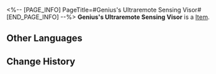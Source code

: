 <%-- [PAGE_INFO]
PageTitle=#Genius's Ultraremote Sensing Visor#
[END_PAGE_INFO] --%>
{{Item Infobox
|id          = 41081
|image       = Item Genius's Ultraremote Sensing Visor.png
|type        = 
|invCategory = Relics
|rarity      = 3
|effect      = 
|description = A pair of communication goggles embedded with ultraremote sensing technology that breaks through the shackles of limited transmission and remote distances.
|source1     = [[Cavern of Corrosion: Everwinter Hill]]
}}
'''Genius's Ultraremote Sensing Visor''' is a [[Item]].

==Other Languages==
{{Other Languages
|en   = Genius's Ultraremote Sensing Visor
|zhs  = 天才的超距遥感
|zht  = 天才的超距遙感
|ja   = 天才の超距離センシング
|ko   = 지니어스의 초원격 감지
|es   = Lentes de teledetección de ultraalcance del genio
|fr   = Ultraviseur à distance de génie
|ru   = Сверхдальний визор гения
|th   = Genius's Ultraremote Sensing Visor
|vi   = Cảm Biến Từ Xa Của Thiên Tài
|de   = Ultrasignalbrille des Genies
|id   = Genius's Ultraremote Sensing Visor
|pt   = Visor Sensorial Ultrarremoto do Gênio
}}

==Change History==
{{Change History|2.0}}